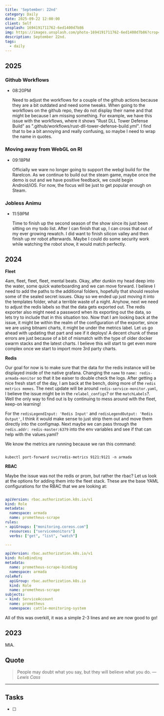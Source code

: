 ```yaml
---
title: 'September: 22nd'
category: Daily
date: 2025-09-22 12:00:00
client: Self
unsplash: 1694191711762-6ed1400d7b86
img: https://images.unsplash.com/photo-1694191711762-6ed1400d7b86?crop=entropy&cs=srgb&fm=jpg&ixid=MnwzNjM5Nzd8MHwxfHJhbmRvbXx8fHx8fHx8fDE2ODE3NDg2ODY&ixlib=rb-4.0.3&q=85
description: September 22nd. 
tags:
  - daily
---
```



## 2025

### Github Workflows

-   08:20PM

    Need to adjust the workflows for a couple of the github actions because they are a bit outdated and need some tweaks.
    When going to the workflows on the github repo, they do not display their name and that might be because I am missing something.
    For example, we have this issue with the workflows, where it shows "Rust DLL Tower Defense Build" as ".github/workflows/rust-dll-tower-defense-build.yml".
    I find that to be a bit annoying and really confusing, so maybe I need to wrap the name in quotes.

### Moving away from WebGL on RI

-   09:18PM

    Officially we ware no longer going to support the webgl build for the RareIcon.
    As we continue to build out the steam game, maybe once the demo is out and we have positive feedback, we could begin Android/iOS.
    For now, the focus will be just to get popular enough on Steam.

### Jobless Animu

-   11:59PM

    Time to finish up the second season of the show since its just been sitting on my todo list.
    After I can finish that up, I can cross that out of my ever growing rewatch.
    I did want to finish silicon valley and then finish up mr robot afterwards. 
    Maybe I could do some security work while watching the robot show, it would match perfectly.

## 2024

**Fleet**

4am, fleet, fleet, fleet, mental beats.
Okay, after dunkin my head deep into the water, some quick waterboarding and we can move forward.
I believe I need to add the paths to the additional folders, hopefully that should resolve some of the sealed secret issues.
Okay so we ended up just moving it into the templates folder, what a terrible waste of a night.
Anyhow, next we need to adjust the redis labels so that the data gets exported out.
The redis exporter also might need a password when its exporting out the data, so lets try to include that in this situation too.
Now that I am looking back at the issue, it might be within the realm of the configuration of the exporter, since we are using bitnami charts, it might be under the metrics label.
Let us go ahead with updating that part and see if it deploys!
A decent chunk of these errors are just because of a bit of mismatch with the type of older docker swarm stacks and the latest charts.
I believe this will start to get even more complex once we start to import more 3rd party charts.

**Redis**

Our goal for now is to make sure that the data for the redis instance will be displayed inside of the native grafana.
Changing the `name` to `name: redis-armada-monitor` so that it be eaiser to double check the logs.
After getting a nice fresh start of the day, I am back at the bench, doing more of the `redis metrics memes`.
The next update will be around `redis-service-monitor.yaml`, I believe the issue might be in the `relabel_configs`? or the `matchLabels`?.
Well the only way to find out is by continuing to mess around with the fleet, keep-on learning!

For the `redisLegendInput: 'Redis Input'` and `redisLegendOutput: 'Redis Output'`, I think it would make sense to just strip them out and move them directly into the configmap.
Next maybe we can pass through the `redis.addr: redis-master:6379` into the env variables and see if that can help with the values.yaml?

We know the metrics are running because we ran this command:

```shell

kubectl port-forward svc/redis-metrics 9121:9121 -n armada

```

**RBAC**

Maybe the issue was not the redis or prom, but rather the rbac?
Let us look at the options for adding them into the fleet stack.
These are the base YAML configurations for the RBAC that we are looking at:

```yaml

apiVersion: rbac.authorization.k8s.io/v1
kind: Role
metadata:
  namespace: armada
  name: prometheus-scrape
rules:
- apiGroups: ["monitoring.coreos.com"]
  resources: ["servicemonitors"]
  verbs: ["get", "list", "watch"]

---

apiVersion: rbac.authorization.k8s.io/v1
kind: RoleBinding
metadata:
  name: prometheus-scrape-binding
  namespace: armada
roleRef:
  apiGroup: rbac.authorization.k8s.io
  kind: Role
  name: prometheus-scrape
subjects:
- kind: ServiceAccount
  name: prometheus
  namespace: cattle-monitoring-system

```

All of this was overkill, it was a simple 2-3 lines and we are now good to go!

<Adsense />

## 2023

MIA.


## Quote

> People may doubt what you say, but they will believe what you do.
> — <cite>Lewis Cass</cite>

---

## Tasks

- [ ]